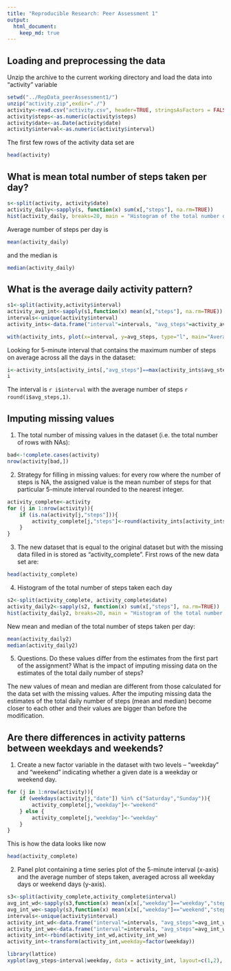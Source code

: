 ```yaml
---
title: "Reproducible Research: Peer Assessment 1"
output: 
  html_document:
    keep_md: true
---
```



## Loading and preprocessing the data
  
     
Unzip the archive to the current working directory and load the data into "activity" variable
```r
setwd("../RepData_peerAssessment1/")
unzip("activity.zip",exdir="./")
activity<-read.csv("activity.csv", header=TRUE, stringsAsFactors = FALSE)
activity$steps<-as.numeric(activity$steps)
activity$date<-as.Date(activity$date)
activity$interval<-as.numeric(activity$interval)
```
   
The first few rows of the activity data set are
```r
head(activity)
```
## What is mean total number of steps taken per day?

```r
s<-split(activity, activity$date)
activity_daily<-sapply(s, function(x) sum(x[,"steps"], na.rm=TRUE))
hist(activity_daily, breaks=20, main = "Histogram of the total number of steps taken each day", col="blue3", xlab = "Steps per day", xlim=c(0,25000), ylim=c(0,11))
```

Average number of steps per day is
```r
mean(activity_daily)
```
and the median is
```r
median(activity_daily)
```
  
## What is the average daily activity pattern?

```r
s1<-split(activity,activity$interval)
activity_avg_int<-sapply(s1,function(x) mean(x[,"steps"], na.rm=TRUE))
intervals<-unique(activity$interval)
activity_ints<-data.frame("interval"=intervals, "avg_steps"=activity_avg_int, row.names = NULL)

with(activity_ints, plot(x=interval, y=avg_steps, type="l", main="Average daily activity pattern",xlab="5-minute intervals", ylab="Average number of steps", xaxp = c(0, 2400, 24), col="darkblue"))
```

Looking for 5-minute interval that contains the maximum number of steps on average across all the days in the dataset:
```r
i<-activity_ints[activity_ints[,"avg_steps"]==max(activity_ints$avg_steps),]
i
```
The interval is `r i$interval` with the average number of steps `r round(i$avg_steps,1)`.
  
    
## Imputing missing values
1. The total number of missing values in the dataset (i.e. the total number of rows with NAs):
```r
bad<-!complete.cases(activity)
nrow(activity[bad,])
```
2. Strategy for filling in missing values: for every row where the number of steps is NA, the assigned value is the mean number of steps for that particular 5-minute interval rounded to the nearest integer.
```r
activity_complete<-activity
for (j in 1:nrow(activity)){
    if (is.na(activity[j,"steps"])){
        activity_complete[j,"steps"]<-round(activity_ints[activity_ints[,"interval"]==activity[j,"interval"], "avg_steps"],0)
    }
}
```

3. The new dataset that is equal to the original dataset but with the missing data filled in is stored as "activity_complete". First rows of the new data set are: 
```r
head(activity_complete)
```
4. Histogram of the total number of steps taken each day
```r
s2<-split(activity_complete, activity_complete$date)
activity_daily2<-sapply(s2, function(x) sum(x[,"steps"], na.rm=TRUE))
hist(activity_daily2, breaks=20, main = "Histogram of the total number of steps taken each day", col="blue3", xlab = "Steps per day", xlim=c(0,25000), ylim=c(0,20))
```

New mean and median of the total number of steps taken per day: 
```r
mean(activity_daily2)
median(activity_daily2)
```

5. Questions. Do these values differ from the estimates from the first part of the assignment? What is the impact of imputing missing data on the estimates of the total daily number of steps?
  
The new values of mean and median are different from those calculated for the data set with the missing values. After the imputing missing data the estimates of the total daily number of steps (mean and median) become closer to each other and their values are bigger than before the modification.
  
  
## Are there differences in activity patterns between weekdays and weekends?
  
1. Create a new factor variable in the dataset with two levels – “weekday” and “weekend” indicating whether a given date is a weekday or weekend day.
    
```r
for (j in 1:nrow(activity)){
    if (weekdays(activity[j,"date"]) %in% c("Saturday","Sunday")){
        activity_complete[j,"weekday"]<-"weekend"
    } else {
        activity_complete[j,"weekday"]<-"weekday"
    }
}
```

This is how the data looks like now
```r
head(activity_complete)
```
2. Panel plot containing a time series plot of the 5-minute interval (x-axis) and the average number of steps taken, averaged across all weekday days or weekend days (y-axis).  

```r
s3<-split(activity_complete,activity_complete$interval)
avg_int_wd<-sapply(s3,function(x) mean(x[x[,"weekday"]=="weekday","steps"], na.rm=TRUE))
avg_int_we<-sapply(s3,function(x) mean(x[x[,"weekday"]=="weekend","steps"], na.rm=TRUE))
intervals<-unique(activity$interval)
activity_int_wd<-data.frame("interval"=intervals, "avg_steps"=avg_int_wd, "weekday"="weekday", row.names = NULL)
activity_int_we<-data.frame("interval"=intervals, "avg_steps"=avg_int_we, "weekday"="weekend", row.names = NULL)
activity_int<-rbind(activity_int_wd,activity_int_we)
activity_int<-transform(activity_int,weekday=factor(weekday))
```

```r
library(lattice)
xyplot(avg_steps~interval|weekday, data = activity_int, layout=c(1,2), type="l", xlab="Interval", ylab="Number of steps")
```


